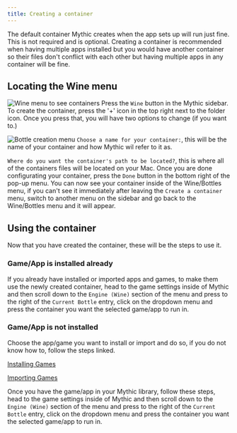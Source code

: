 ```yaml
---
title: Creating a container
---
```



The default container Mythic creates when the app sets up will run just fine. This is not required and is optional. Creating a container is recommended when having multiple apps installed but you would have another container so their files don't conflict with each other but having multiple apps in any container will be fine.

## Locating the Wine menu

<Image
  alt="Wine menu to see containers"
  src="/mcontainers.png"
  width={750}
  height={750}
/>
Press the `Wine` button in the Mythic sidebar. To create the container, press the '+'
icon in the top right next to the folder icon. Once you press that, you will have
two options to change (if you want to.)

<Image
  alt="Bottle creation menu"
  src="/mcreatecontainer.png"
  width={750}
  height={750}
/>
`Choose a name for your container:`, this will be the name of your container and how Mythic
wil refer to it as.

`Where do you want the container's path to be located?`, this is where all of the containers files will be located on your Mac.
Once you are done configurating your container, press the `Done` button in the bottom right of the pop-up menu.
You can now see your container inside of the Wine/Bottles menu, if you can't see it immediately after leaving the `Create a container` menu, switch to another menu on the sidebar and go back to the Wine/Bottles menu and it will appear.

## Using the container

Now that you have created the container, these will be the steps to use it.

### Game/App is installed already

If you already have installed or imported apps and games, to make them use the newly created container, head to the game settings inside of Mythic and then scroll down to the `Engine (Wine)` section of the menu and press to the right of the `Current Bottle` entry, click on the dropdown menu and press the container you want the selected game/app to run in.

### Game/App is not installed

Choose the app/game you want to install or import and do so, if you do not know how to, follow the steps linked.

[Installing Games](../gettingstarted/_gameinstall)

[Importing Games](../gettingstarted/gameimport)

Once you have the game/app in your Mythic library, follow these steps, head to the game settings inside of Mythic and then scroll down to the `Engine (Wine)` section of the menu and press to the right of the `Current Bottle` entry, click on the dropdown menu and press the container you want the selected game/app to run in.

